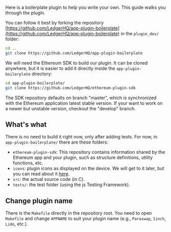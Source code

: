 
Here is a boilerplate plugin to help you write your own. This guide walks you through the plugin.

You can follow it best by forking the repository [https://github.com/LedgerHQ/app-plugin-boilerplate](https://github.com/LedgerHQ/app-plugin-boilerplate) in the `plugin_dev/` folder:

```sh
cd ..
git clone https://github.com/LedgerHQ/app-plugin-boilerplate
```

We will need the Ethereum SDK to build our plugin. It can be cloned anywhere, but it is easier to add it directly inside the `app-plugin-boilerplate` directory:

```sh
cd app-plugin-boilerplate/
git clone https://github.com/LedgerHQ/ethereum-plugin-sdk
```

<Callout type="warning" emoji="⚠️">
  The SDK repository defaults on branch "master", which is synchronized with the Ethereum application latest stable version. If your want to work on a newer but unstable version, checkout the "develop" branch.
</Callout>

## What's what

There is no need to build it right now, only after adding tests. For now, in `app-plugin-boilerplate/` there are these folders:
- `ethereum-plugin-sdk`: This repository contains information shared by the Ethereum app and your plugin, such as structure definitions, utility functions, etc.
- `icons`: plugin icons as displayed on the device. We will get to it later, but you can read about it [here](https://developers.ledger.com/docs/embedded-app/design-requirements/).
- `src`: the actual source code (in C).
- `tests/`: the test folder (using the js Testing Framework).

## Change plugin name

There is the `Makefile` directly in the repository root. 
You need to open `Makefile` and change `APPNAME` to suit your plugin name (e.g., `Paraswap`, `1inch`, `Lido`, etc.).
